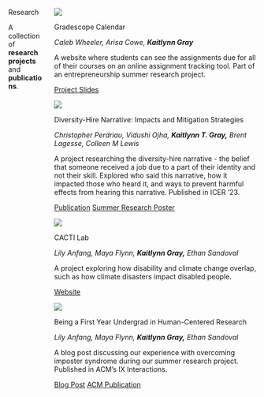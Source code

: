 ::: {.tab-body}

::::: {.columns}

:::{.column .left-col}

::: {.big-text}

Research

:::

::: {.descriptor-text}
 A collection of **research projects** and **publications**.
:::

:::

:::{.column  .right-col}

::: {proj-right}

<!-- start of project container -->

::: {.project-container .p-c-research}

::: {.proj-image .research}

![](/images/GCalFinalWeeklyUI.png)

:::

::: {.proj-title}

Gradescope Calendar


:::

::: {.proj-description}

*Caleb Wheeler, Arisa Cowe,* ***Kaitlynn Gray***

:::

::: {.proj-description}

A website where students can see the assignments due for all of their courses on an online assignment tracking tool. Part of an entrepreneurship summer research project.

:::

:::{.project-links}
[Project Slides](resources/gradescope.pdf)
:::

:::
<!-- end of project container -->

<!-- start of project container -->

::: {.project-container  .p-c-research}

::: {.proj-image .research}

![](/images/acmlogo_black.png)

:::

::: {.proj-title}

Diversity-Hire Narrative: Impacts and Mitigation Strategies

:::

::: {.proj-description}

*Christopher Perdriau, Vidushi Ojha,* ***Kaitlynn T. Gray,*** *Brent Lagesse, Colleen M Lewis*

:::

::: {.proj-description}

A project researching the diversity-hire narrative - the belief that someone received a job due to a part of their identity and not their skill. Explored who said this narrative, how it impacted those who heard it, and ways to prevent harmful effects from hearing this narrative. Published in ICER '23.

:::

:::{.project-links}
[Publication](https://dl.acm.org/doi/10.1145/3568812.3603479) 
[Summer Research Poster](resources/DiversityHireNarrative.pdf) 
:::

:::
<!-- end of project container -->

<!-- start of project container -->

::: {.project-container .p-c-research}

::: {.proj-image .research}

![](/images/CACTILogo.png)

:::

::: {.proj-title}

CACTI Lab

:::

::: {.proj-description}

*Lily Anfang, Maya Flynn,* ***Kaitlynn Gray,*** *Ethan Sandoval*

:::

::: {.proj-description}

A project exploring how disability and climate change overlap, such as how climate disasters impact disabled people.

:::

:::{.project-links}
[Website](https://cacti-lab.github.io/) 
:::

:::
<!-- end of project container -->

<!-- start of project container -->

::: {.project-container .p-c-research}

::: {.proj-image .research}

![](/images/iXLogoPNG.png)

:::

::: {.proj-title}

Being a First Year Undergrad in Human-Centered Research

:::

::: {.proj-description}

*Lily Anfang, Maya Flynn,* ***Kaitlynn Gray,*** *Ethan Sandoval*

:::

::: {.proj-description}

A blog post discussing our experience with overcoming imposter syndrome during our summer research project. Published in ACM's IX Interactions.

:::

:::{.project-links}
[Blog Post](https://interactions.acm.org/archive/view/january-february-2025/being-a-first-year-undergrad-in-human-centered-research) 
[ACM Publication](https://dl.acm.org/doi/10.1145/3706625) 
:::

:::
<!-- end of project container -->


:::

:::



:::::

:::